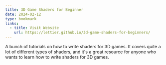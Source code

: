 ```yaml
---
title: 3D Game Shaders for Beginner
date: 2024-02-12
type: bookmark
links:
  - title: Visit Website
    url: https://lettier.github.io/3d-game-shaders-for-beginners/
---
```


A bunch of tutorials on how to write shaders for 3D games. It covers quite a lot of different types of shaders,
and it's a great resource for anyone who wants to learn how to write shaders for 3D games.
